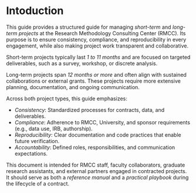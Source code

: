# Intoduction {.unnumbered}

This guide provides a structured guide for managing *short-term* and *long-term projects* at the Research Methodology Consulting Center (RMCC). Its purpose is to ensure consistency, compliance, and reproducibility in every engagement, while also making project work transparent and collaborative.

Short-term projects typically last *1 to 11 months* and are focused on targeted deliverables, such as a survey, workshop, or discrete analysis.  

Long-term projects span *12 months or more* and often align with sustained collaborations or external grants. These projects require more extensive planning, documentation, and ongoing communication.

Across both project types, this guide emphasizes:

- *Consistency*: Standardized processes for contracts, data, and deliverables.  
- *Compliance*: Adherence to RMCC, University, and sponsor requirements (e.g., data use, IRB, authorship).  
- *Reproducibility*: Clear documentation and code practices that enable future verification.  
- *Accountability*: Defined roles, responsibilities, and communication expectations.  

This document is intended for RMCC staff, faculty collaborators, graduate research assistants, and external partners engaged in contracted projects. It should serve as both a *reference manual* and a *practical playbook* during the lifecycle of a contract.